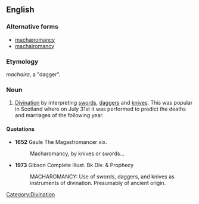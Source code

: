 ==English==

===Alternative forms===
* [[machæromancy]]
* [[machairomancy]]

===Etymology===
{{etyl|grc}} ''machaira'', a "dagger".

===Noun===
{{en-noun|-}}

# [[divination|Divination]] by interpreting [[sword]]s, [[dagger]]s and [[knife|knives]]. This was popular in Scotland where on July 31st it was performed to predict the deaths and marriages of the following year.

====Quotations====
* '''1652''' Gaule The Magastromancer xix.
*: Macharomancy, by knives or swords...

* '''1973''' Gibson Complete Illust. Bk Div. & Prophecy
*: MACHAROMANCY: Use of swords, daggers, and knives as instruments of divination. Presumably of ancient origin.

[[Category:Divination]]